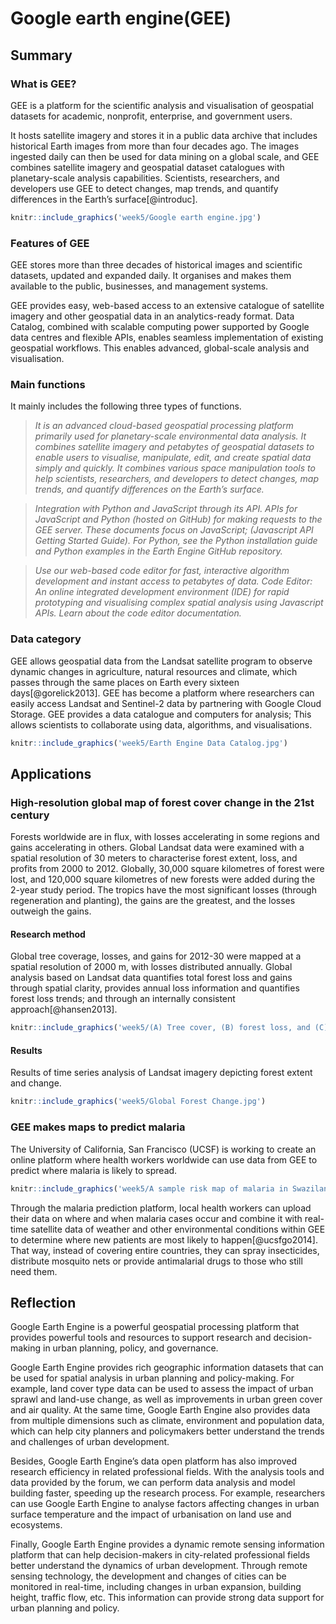 # Google earth engine(GEE)

## Summary

### What is GEE?

GEE is a platform for the scientific analysis and visualisation of geospatial datasets for academic, nonprofit, enterprise, and government users.

It hosts satellite imagery and stores it in a public data archive that includes historical Earth images from more than four decades ago. The images ingested daily can then be used for data mining on a global scale, and GEE combines satellite imagery and geospatial dataset catalogues with planetary-scale analysis capabilities. Scientists, researchers, and developers use GEE to detect changes, map trends, and quantify differences in the Earth's surface[@introduc].

```r
knitr::include_graphics('week5/Google earth engine.jpg')
```

### Features of GEE

GEE stores more than three decades of historical images and scientific datasets, updated and expanded daily. It organises and makes them available to the public, businesses, and management systems.

GEE provides easy, web-based access to an extensive catalogue of satellite imagery and other geospatial data in an analytics-ready format. Data Catalog, combined with scalable computing power supported by Google data centres and flexible APIs, enables seamless implementation of existing geospatial workflows. This enables advanced, global-scale analysis and visualisation.

### Main functions

It mainly includes the following three types of functions.

> *It is an advanced cloud-based geospatial processing platform primarily used for planetary-scale environmental data analysis. It combines satellite imagery and petabytes of geospatial datasets to enable users to visualise, manipulate, edit, and create spatial data simply and quickly. It combines various space manipulation tools to help scientists, researchers, and developers to detect changes, map trends, and quantify differences on the Earth's surface.*

> *Integration with Python and JavaScript through its API. APIs for JavaScript and Python (hosted on GitHub) for making requests to the GEE server. These documents focus on JavaScript; (Javascript API Getting Started Guide). For Python, see the Python installation guide and Python examples in the Earth Engine GitHub repository.*

> *Use our web-based code editor for fast, interactive algorithm development and instant access to petabytes of data. Code Editor: An online integrated development environment (IDE) for rapid prototyping and visualising complex spatial analysis using Javascript APIs. Learn about the code editor documentation.*

### Data category

GEE allows geospatial data from the Landsat satellite program to observe dynamic changes in agriculture, natural resources and climate, which passes through the same places on Earth every sixteen days[@gorelick2013]. GEE has become a platform where researchers can easily access Landsat and Sentinel-2 data by partnering with Google Cloud Storage. GEE provides a data catalogue and computers for analysis; This allows scientists to collaborate using data, algorithms, and visualisations.

```r
knitr::include_graphics('week5/Earth Engine Data Catalog.jpg')
```

## Applications

### High-resolution global map of forest cover change in the 21st century

Forests worldwide are in flux, with losses accelerating in some regions and gains accelerating in others. Global Landsat data were examined with a spatial resolution of 30 meters to characterise forest extent, loss, and profits from 2000 to 2012. Globally, 30,000 square kilometres of forest were lost, and 120,000 square kilometres of new forests were added during the 2-year study period. The tropics have the most significant losses (through regeneration and planting), the gains are the greatest, and the losses outweigh the gains.

#### Research method

Global tree coverage, losses, and gains for 2012-30 were mapped at a spatial resolution of 2000 m, with losses distributed annually. Global analysis based on Landsat data quantifies total forest loss and gains through spatial clarity, provides annual loss information and quantifies forest loss trends; and through an internally consistent approach[@hansen2013].

```r
knitr::include_graphics('week5/(A) Tree cover, (B) forest loss, and (C) forest gain.jpg')
```

#### Results

Results of time series analysis of Landsat imagery depicting forest extent and change.

```r
knitr::include_graphics('week5/Global Forest Change.jpg')
```

### GEE makes maps to predict malaria

The University of California, San Francisco (UCSF) is working to create an online platform where health workers worldwide can use data from GEE to predict where malaria is likely to spread.

```r
knitr::include_graphics('week5/A sample risk map of malaria in Swaziland during the transmission season using data from 2011-2013.jpg')
```

Through the malaria prediction platform, local health workers can upload their data on where and when malaria cases occur and combine it with real-time satellite data of weather and other environmental conditions within GEE to determine where new patients are most likely to happen[@ucsfgo2014]. That way, instead of covering entire countries, they can spray insecticides, distribute mosquito nets or provide antimalarial drugs to those who still need them.

## Reflection

Google Earth Engine is a powerful geospatial processing platform that provides powerful tools and resources to support research and decision-making in urban planning, policy, and governance.

Google Earth Engine provides rich geographic information datasets that can be used for spatial analysis in urban planning and policy-making. For example, land cover type data can be used to assess the impact of urban sprawl and land-use change, as well as improvements in urban green cover and air quality. At the same time, Google Earth Engine also provides data from multiple dimensions such as climate, environment and population data, which can help city planners and policymakers better understand the trends and challenges of urban development.

Besides, Google Earth Engine's data open platform has also improved research efficiency in related professional fields. With the analysis tools and data provided by the forum, we can perform data analysis and model building faster, speeding up the research process. For example, researchers can use Google Earth Engine to analyse factors affecting changes in urban surface temperature and the impact of urbanisation on land use and ecosystems.

Finally, Google Earth Engine provides a dynamic remote sensing information platform that can help decision-makers in city-related professional fields better understand the dynamics of urban development. Through remote sensing technology, the development and changes of cities can be monitored in real-time, including changes in urban expansion, building height, traffic flow, etc. This information can provide strong data support for urban planning and policy.

